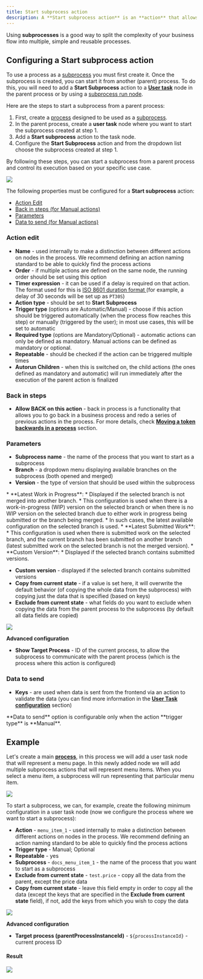 ```yaml
---
title: Start subprocess action
description: A **Start subprocess action** is an **action** that allows you to start a **subprocess** from another (parent) **process**.
---
```


Using **subprocesses** is a good way to split the complexity of your business flow into multiple, simple and reusable processes.

## Configuring a Start subprocess action

To use a process as a [subprocess](../process/subprocess) you must first create it. Once the subprocess is created, you can start it from another (parent) process. To do this, you will need to add a **Start Subprocess** action to a [**User task**](../node/task-node.md) node in the parent process or by using a [subprocess run node](../node/subprocess-run-node.md).

Here are the steps to start a subprocess from a parent process:

1. First, create a [process](../process/process.md) designed to be used as a [subprocess](../process/subprocess.md).
2. In the parent process, create a **user task** node where you want to start the subprocess created at step 1.
3. Add a **Start subprocess** action to the task node.
4. Configure the **Start Subprocess** action and from the dropdown list choose the subprocess created at step 1.

By following these steps, you can start a subprocess from a parent process and control its execution based on your specific use case.

![](https://s3.eu-west-1.amazonaws.com/docx.flowx.ai/release34/process_subprocess1.png)

The following properties must be configured for a **Start subprocess** action:

* [Action Edit](#action-edit)
* [Back in steps (for Manual actions)](#back-in-steps)
* [Parameters](#parameters)
* [Data to send (for Manual actions)](#data-to-send)

### Action edit

* **Name** - used internally to make a distinction between different actions on nodes in the process. We recommend defining an action naming standard to be able to quickly find the process actions
* **Order** - if multiple actions are defined on the same node, the running order should be set using this option
* **Timer expression** - it can be used if a delay is required on that action. The format used for this is [ISO 8601 duration format ](https://www.w3.org/TR/NOTE-datetime)(for example, a delay of 30 seconds will be set up as `PT30S`)
* **Action type** - should be set to **Start Subprocess**
* **Trigger type** (options are Automatic/Manual) - choose if this action should be triggered automatically (when the process flow reaches this step) or manually (triggered by the user); in most use cases, this will be set to automatic
* **Required type** (options are Mandatory/Optional) - automatic actions can only be defined as mandatory. Manual actions can be defined as mandatory or optional.
* **Repeatable** - should be checked if the action can be triggered multiple times
* **Autorun Children** - when this is switched on, the child actions (the ones defined as mandatory and automatic) will run immediately after the execution of the parent action is finalized

### Back in steps

* **Allow BACK on this action** - back in process is a functionality that allows you to go back in a business process and redo a series of previous actions in the process. For more details, check [**Moving a token backwards in a process**](../../flowx-designer/managing-a-process-flow/moving-a-token-backwards-in-a-process.md) section.

### Parameters

* **Subprocess name** - the name of the process that you want to start as a subprocess
* **Branch** - a dropdown menu displaying available branches on the subprocess (both opened and merged)
* **Version** - the type of version that should be used within the subprocess

<Info>
* **Latest Work in Progress**:
    * Displayed if the selected branch is not merged into another branch.
    * This configuration is used when there is a work-in-progress (WIP) version on the selected branch or when there is no WIP version on the selected branch due to either work in progress being submitted or the branch being merged.
    * In such cases, the latest available configuration on the selected branch is used.
* **Latest Submitted Work**:
    * This configuration is used when there is submitted work on the selected branch, and the current branch has been submitted on another branch (latest submitted work on the selected branch is not the merged version).
* **Custom Version**:
    * Displayed if the selected branch contains submitted versions.
</Info>

* **Custom version** - displayed if the selected branch contains submitted versions
* **Copy from current state** - if a value is set here, it will overwrite the default behavior (of copying the whole data from the subprocess) with copying just the data that is specified (based on keys)
* **Exclude from current state** - what fields do you want to exclude when copying the data from the parent process to the subprocess (by default all data fields are copied)

![](https://s3.eu-west-1.amazonaws.com/docx.flowx.ai/release34/subprocess_version.png)

**Advanced configuration**

* **Show Target Process** - ID of the current process, to allow the subprocess to communicate with the parent process (which is the process where this action is configured)

### Data to send

* **Keys** - are used when data is sent from the frontend via an action to validate the data (you can find more information in the [**User Task configuration**](../node/user-task-node.md) section)

<Warning>
**Data to send** option is configurable only when the action **trigger type** is **Manual**.
</Warning>

## Example

Let's create a main [**process**](../../terms/flowx-process), in this process we will add a user task node that will represent a menu page. In this newly added node we will add multiple subprocess actions that will represent menu items. When you select a menu item, a subprocess will run representing that particular menu item.


![](https://s3.eu-west-1.amazonaws.com/docx.flowx.ai/release34/subprocess_menu1.png)

To start a subprocess, we can, for example, create the following minimum configuration in a user task node (now we configure the process where we want to start a subprocess):

* **Action** - `menu_item_1` - used internally to make a distinction between different actions on nodes in the process. We recommend defining an action naming standard to be able to quickly find the process actions
* **Trigger type** - Manual; Optional
* **Repeatable** - yes
* **Subprocess** - `docs_menu_item_1` - the name of the process that you want to start as a subprocess
* **Exclude from current state** - `test.price` - copy all the data from the parent, except the price data
* **Copy from current state** - leave this field empty in order to copy all the data (except the keys that are specified in the **Exclude from current state** field), if not, add the keys from which you wish to copy the data

![](https://s3.eu-west-1.amazonaws.com/docx.flowx.ai/release34/subprocess_example2.png)


**Advanced configuration**

* **Target process (parentProcessInstanceId)** - `${processInstanceId}` - current process ID

#### Result

![](https://s3.eu-west-1.amazonaws.com/docx.flowx.ai/building-blocks/subprocess_example.gif)

